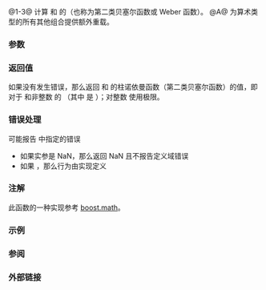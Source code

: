 {{cpp/title|cyl_neumann|cyl_neumannf|cyl_neumannl}}
{{cpp/numeric/special_functions/navbar}}
{{dcl begin}}
{{dcl header|cmath}}
{{dcl rev multi|num=1|since1=c++17|dcl1=
float       cyl_neumann ( float nu, float x );
double      cyl_neumann ( double nu, double x );
long double cyl_neumann ( long double nu, long double x );
|since2=c++23|dcl2=
/* 浮点数类型 */ cyl_neumann( /* 浮点数类型 */ nu,
                                       /* 浮点数类型 */ x );
}}
{{dcl|num=2|since=c++17|
float       cyl_neumannf( float nu, float x );
}}
{{dcl|num=3|since=c++17|
long double cyl_neumannl( long double nu, long double x );
}}
{{dcl h|[[#注解|额外重载]]}}
{{dcl header|cmath}}
{{dcl|num=A|since=c++17|
template&lt; class Arithmetic1, class Arithmetic2 &gt;
/* 公共浮点数类型 */
    cyl_neumann( Arithmetic1 nu, Arithmetic2 x );
}}
{{dcl end}}

@1-3@ 计算 {{c|nu}} 和 {{c|x}} 的{{enwiki|Bessel function#Bessel functions of the second kind: Y.CE.B1|柱诺依曼函数}}（也称为第二类贝塞尔函数或 Weber 函数）。{{rev inl|since=c++23|标准库提供所有以无 cv 限定的浮点数类型作为形参 {{c|nu}} 和 {{c|x}} 的类型的 {{tt|std::cyl_neumann}} 重载。}}
@A@ 为算术类型的所有其他组合提供额外重载。

===参数===
{{par begin}}
{{par|nu|函数的阶数}}
{{par|x|函数的实参}}
{{par end}}

===返回值===
如果没有发生错误，那么返回 {{c|nu}} 和 {{c|x}} 的柱诺依曼函数（第二类贝塞尔函数）的值，即对于 {{math|x≥0}} 和非整数 {{c|nu}} 的 {{math|1=N{{su|b=nu}}(x) = {{mfrac|J{{su|b=nu}}(x)cos(nuπ)-J{{su|b=-nu}}(x)|sin(nuπ)}}}}（其中 {{math|J{{su|b=nu}}(x)}} 是 {{c|std::cyl_bessel_j(nu, x)}}）；对整数 {{c|nu}} 使用极限。

===错误处理===
可能报告 {{lc|math_errhandling}} 中指定的错误
* 如果实参是 NaN，那么返回 NaN 且不报告定义域错误
* 如果 {{math|1=nu&gt;=128}}，那么行为由实现定义

===注解===
{{cpp/numeric/special functions/older impl note}}

此函数的一种实现参考 [https://www.boost.org/doc/libs/release/libs/math/doc/html/math_toolkit/bessel/bessel_first.html boost.math]。

{{cpp/numeric/special functions/additional overload note|cyl_neumann}}

===示例===
{{example
|code=
#include &lt;cassert&gt;
#include &lt;cmath&gt;
#include &lt;iostream&gt;
#include &lt;numbers&gt;
 
const double π = std::numbers::pi; // C++20 前使用 std::acos(-1)
 
// 要通过第一类柱贝塞尔函数来计算柱诺依曼函数，我们需要自己实现 J，
// 因为按照上文的公式直接调用 std::cyl_bessel_j(nu, x) 的话
// 在 nu 为负的情况下会引发 std::domain_error：__cyl_bessel_j 参数错误。
 
double J_neg(double nu, double x)
{
    return std::cos(-nu * π) * std::cyl_bessel_j(-nu, x)
          -std::sin(-nu * π) * std::cyl_neumann(-nu, x);
}
 
double J_pos(double nu, double x)
{
    return std::cyl_bessel_j(nu, x);
}
 
double J(double nu, double x)
{
    return nu &lt; 0.0 ? J_neg(nu, x) : J_pos(nu, x);
}
 
int main()
{
    std::cout &lt;&lt; "对 nu == 0.5 点检查\n" &lt;&lt; std::fixed &lt;&lt; std::showpos;
    const double nu = 0.5;
    for (double x = 0.0; x &lt;= 2.0; x += 0.333)
    {
        const double n = std::cyl_neumann(nu, x);
        const double j = (J(nu, x) * std::cos(nu * π) - J(-nu, x)) / std::sin(nu * π);
        std::cout &lt;&lt; "N_.5(" &lt;&lt; x &lt;&lt; ") = " &lt;&lt; n &lt;&lt; "，通过 J 计算 = " &lt;&lt; j &lt;&lt; '\n';
        assert(n == j);
    }
}
|output=
对 nu == 0.5 点检查
N_.5(+0.000000) = -inf，通过 J 计算 = -inf
N_.5(+0.333000) = -1.306713，通过 J 计算 = -1.306713
N_.5(+0.666000) = -0.768760，通过 J 计算 = -0.768760
N_.5(+0.999000) = -0.431986，通过 J 计算 = -0.431986
N_.5(+1.332000) = -0.163524，通过 J 计算 = -0.163524
N_.5(+1.665000) = +0.058165，通过 J 计算 = +0.058165
N_.5(+1.998000) = +0.233876，通过 J 计算 = +0.233876
}}

===参阅===
{{dsc begin}}
{{dsc inc|cpp/numeric/special functions/dsc cyl_bessel_i}}
{{dsc inc|cpp/numeric/special functions/dsc cyl_bessel_j}}
{{dsc inc|cpp/numeric/special functions/dsc cyl_bessel_k}}
{{dsc end}}

===外部链接===
{{eli|[https://mathworld.wolfram.com/BesselFunctionoftheSecondKind.html Weisstein, Eric W. “第二类贝塞尔函数”]来自 MathWorld--A Wolfram Web Resource。}}

{{langlinks|en|es|ja}}